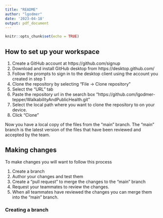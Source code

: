 ```yaml
---
title: "README"
author: "lgodmer"
date: '2023-04-18'
output: pdf_document
---
```


```r
knitr::opts_chunk$set(echo = TRUE)
```

## How to set up your workspace

1. Create a GitHub account at https://github.com/signup
2. Download and install GitHub desktop from https://desktop.github.com/
3. Follow the prompts to sign in to the desktop client using the account you created in step 1
4. Clone the repository by selecting "File -> Clone repository"
5. Select the "URL" tab
6. Paste the repository url in the search box "https://github.com/lgodmer-tepper/WalkabilityAndPublicHealth.git"
7. Select the local path where you want to clone the repository to on your device.
8. Click "Clone" 

Now you have a local copy of the files from the "main" branch. 
The "main" branch is the latest version of the files that have been reviewed and accepted by the team. 

## Making changes

To make changes you will want to follow this process

1. Create a branch
2. Author your changes and test them
3. Create a "pull request" to merge the changes to the "main" branch
4. Request your teammates to review the changes.
5. When all teammates have reviewed the changes you can merge them into the "main" branch. 

### Creating a branch

